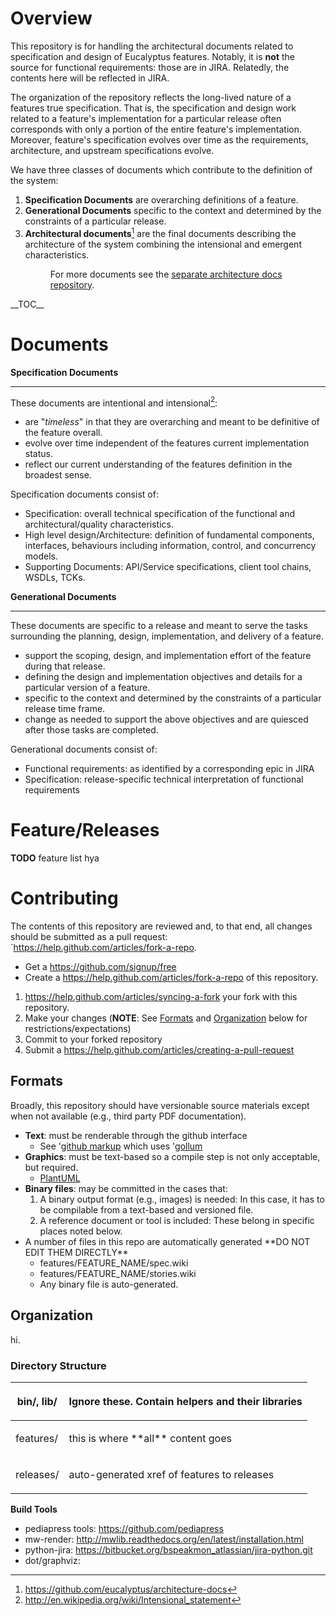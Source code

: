 = Overview =
This repository is for handling the architectural documents related to specification and design of Eucalyptus features.  Notably, it is '''not''' the source for functional requirements:  those are in JIRA.  Relatedly, the contents here will be reflected in JIRA.

The organization of the repository reflects the long-lived nature of a features true specification.  That is, the specification and design work related to a feature's implementation for a particular release often corresponds with only a portion of the entire feature's implementation.  Moreover, feature's specification evolves over time as the requirements, architecture, and upstream specifications evolve.

We have three classes of documents which contribute to the definition of the system:
# '''Specification Documents''' are overarching definitions of a feature.
# '''Generational Documents''' specific to the context and determined by the constraints of a particular release.
# '''Architectural documents'''<ref>https://github.com/eucalyptus/architecture-docs</ref> are the final documents describing the architecture of the system combining the intensional and emergent characteristics.
#: For more documents see the [[https://github.com/eucalyptus/architecture-docs|separate architecture docs repository]].

__TOC__
= Documents =

'''Specification Documents''' 
----
These documents are intentional and intensional<ref>http://en.wikipedia.org/wiki/Intensional_statement</ref>:
* are "''timeless''" in that they are overarching and meant to be definitive of the feature overall.
* evolve over time independent of the features current implementation status.
* reflect our current understanding of the features definition in the broadest sense.

Specification documents consist of:
* Specification:  overall technical specification of the functional and architectural/quality characteristics.
* High level design/Architecture:  definition of fundamental components, interfaces, behaviours including information, control, and concurrency models.
* Supporting Documents: API/Service specifications, client tool chains, WSDLs, TCKs.

'''Generational Documents'''
----
These documents are specific to a release and meant to serve the tasks surrounding the planning, design, implementation, and delivery of a feature.
* support the scoping, design, and implementation effort of the feature during that release.
* defining the design and implementation objectives and details for a particular version of a feature.
* specific to the context and determined by the constraints of a particular release time frame.
* change as needed to support the above objectives and are quiesced after those tasks are completed.

Generational documents consist of:
* Functional requirements: as identified by a corresponding epic in JIRA
* Specification:  release-specific technical interpretation of functional requirements 

= Feature/Releases =
'''TODO''' feature list hya

= Contributing =
The contents of this repository are reviewed and, to that end, all changes should be submitted as a pull request: `[[Fork & Pull|https://help.github.com/articles/fork-a-repo]].

* Get a [[github account|https://github.com/signup/free]]
* Create a [[fork|https://help.github.com/articles/fork-a-repo]] of this repository.
# [[Synchronize|https://help.github.com/articles/syncing-a-fork]] your fork with this repository.
# Make your changes  ('''NOTE''': See [[Formats]] and [[Organization]] below for restrictions/expectations)
# Commit to your forked repository
# Submit a [[pull request|https://help.github.com/articles/creating-a-pull-request]]

== Formats ==
Broadly, this repository should have versionable source materials except when not available (e.g., third party PDF documentation).

* '''Text''':  must be renderable through the github interface 
** See '[[https://github.com/github/markup|github markup]] which uses '[[https://github.com/github/gollum|gollum]] 
* '''Graphics''':  must be text-based so a compile step is not only acceptable, but required.  
** [[PlantUML]]
* '''Binary files''': may be committed in the cases that:
*# A binary output format (e.g., images) is needed:  In this case, it has to be compilable from a text-based and versioned file.
*# A reference document or tool is included:  These belong in specific places noted below.
* A number of files in this repo are automatically generated **DO NOT EDIT THEM DIRECTLY**
** features/FEATURE_NAME/spec.wiki
** features/FEATURE_NAME/stories.wiki
** Any binary file is auto-generated.


== Organization ==

hi.


=== Directory Structure ===
{|
! bin/, lib/
| Ignore these. Contain helpers and their libraries
|-
! features/
| this is where **all** content goes
|-
! releases/
| auto-generated xref of features to releases
|}


'''Build Tools'''
* pediapress tools: https://github.com/pediapress
* mw-render: http://mwlib.readthedocs.org/en/latest/installation.html
* python-jira: https://bitbucket.org/bspeakmon_atlassian/jira-python.git
* dot/graphviz: 



<references/>
